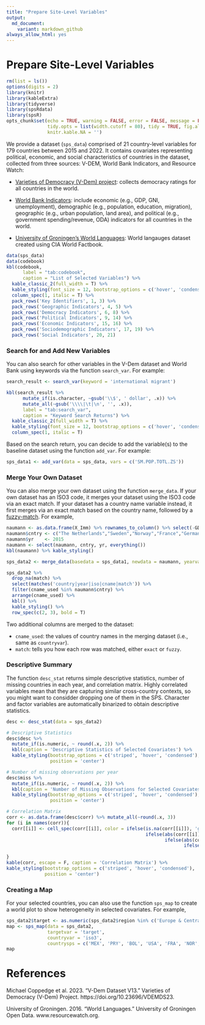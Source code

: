 ```yaml
---
title: "Prepare Site-Level Variables"
output: 
  md_document:
    variant: markdown_github
always_allow_html: yes
---
```


# Prepare Site-Level Variables

```r
rm(list = ls())
options(digits = 2)
library(knitr)
library(kableExtra)
library(tidyverse)
library(spsRdata)
library(spsR)
opts_chunk$set(echo = TRUE, warning = FALSE, error = FALSE, message = FALSE, 
               tidy.opts = list(width.cutoff = 80), tidy = TRUE, fig.align='center',
               knitr.kable.NA = '')
```

We provide a dataset (`sps_data`) comprised of 21 country-level variables for 179 countries between 2015 and 2022. It contains covariates representing political, economic, and social characteristics of countries in the dataset, collected from three sources: V-DEM, World Bank Indicators, and Resource Watch: 

* [Varieties of Democracy (V-Dem) project](https://v-dem.net/data/the-v-dem-dataset): collects democracy ratings for all countries in the world.

* [World Bank Indicators](https://datahelpdesk.worldbank.org/knowledgebase/articles/889392-about-the-indicators-api-documentation): include economic (e.g., GDP, GNI, unemployment), demographic (e.g., population, education, migration), geographic (e.g., urban population, land area), and political (e.g., government spending/revenue, ODA) indicators for all countries in the world. 

* [University of Groningen's World Languages](https://resourcewatch.org/data/explore/soc_071_world_languages?section=Discover&selectedCollection=&zoom=3&lat=0&lng=0&pitch=0&bearing=0&basemap=dark&labels=light&layers=%255B%257B%2522dataset%2522%253A%252220662342-dcdd-4a42-9f58-bcc80217de71%2522%252C%2522opacity%2522%253A1%252C%2522layer%2522%253A%2522f2d76e6b-060d-4dc9-83ea-284bef6b2aae%2522%257D%255D&aoi=&page=1&sort=most-viewed&sortDirection=-1): World langauges dataset created using CIA World Factbook.

```r
data(sps_data)
data(codebook)
kbl(codebook,
      label = "tab:codebook",
      caption = "List of Selected Variables") %>%
  kable_classic_2(full_width = T) %>%
  kable_styling(font_size = 12, bootstrap_options = c('hover', 'condensed')) %>%
  column_spec(1, italic = T) %>%
  pack_rows('Key Identifiers', 1, 3) %>%
  pack_rows('Geographic Indicators', 4, 5) %>%
  pack_rows('Democracy Indicators', 6, 8) %>%
  pack_rows('Political Indicators', 9, 14) %>%
  pack_rows('Economic Indicators', 15, 16) %>%
  pack_rows('Sociodemographic Indicators', 17, 19) %>%
  pack_rows('Social Indicators', 20, 21)
```

### Search for and Add New Variables

You can also search for other variables in the V-Dem dataset and World Bank using keywords via the function ``search_var``. For example:

```r
search_result <- search_var(keyword = 'international migrant')
```
```r
kbl(search_result %>% 
      mutate_if(is.character, ~gsub('\\$', ' dollar', .x)) %>%
      mutate_all(~gsub('\\\\|\t|\n', '', .x)),
      label = "tab:search_var",
      caption = "Keyword Search Returns") %>%
  kable_classic_2(full_width = T) %>%
  kable_styling(font_size = 12, bootstrap_options = c('hover', 'condensed')) %>%
  column_spec(1, italic = T)
```

Based on the search return, you can decide to add the variable(s) to the baseline dataset using the function ``add_var``. For example:

```r
sps_data1 <- add_var(data = sps_data, vars = c('SM.POP.TOTL.ZS'))
```

### Merge Your Own Dataset

You can also merge your own dataset using the function ``merge_data``. If your own dataset has an ISO3 code, it merges your dataset using the ISO3 code via an exact match. If your dataset has a country name variable instead, it first merges via an exact match based on the country name, followed by a [fuzzy-match](https://github.com/dgrtwo/fuzzyjoin). For example, 

```r
naumann <- as.data.frame(X_Imm) %>% rownames_to_column() %>% select(-GDP, -Unemp., -Immigration, -rowname) %>% rename_all(tolower) 
naumann$cntry <- c("The Netherlands","Sweden","Norway","France","Germany","Bellgium","Denmark","Finland","Ireland","Slovenia","Spain","Switzerland","Austria","Czech","United Kingdom")
naumann$yr    <- 2015
naumann <- select(naumann, cntry, yr, everything())
kbl(naumann) %>% kable_styling()
```

```r
sps_data2 <- merge_data(basedata = sps_data1, newdata = naumann, yearvar = 'yr', countryvar = 'cntry', iso = FALSE)
```
```r
sps_data2 %>%
  drop_na(match) %>%
  select(matches('country|year|iso|cname|match')) %>%
  filter(cname_used %in% naumann$cntry) %>%
  arrange(cname_used) %>%
  kbl() %>%
  kable_styling() %>%
  row_spec(c(2, 3), bold = T)
```

Two additional columns are merged to the dataset:

* `cname_used`: the values of country names in the merging dataset (i.e., same as `countryvar`).
* `match`: tells you how each row was matched, either `exact` or `fuzzy`. 

### Descriptive Summary

The function ``desc_stat`` returns simple descriptive statistics, number of missing countries in each year, and correlation matrix. Highly correlated variables mean that they are capturing similar cross-country contexts, so you might want to considder dropping one of them in the SPS. Character and factor variables are automatically binarized to obtain descriptive statistics.

```r
desc <- desc_stat(data = sps_data2)
```
```r
# Descriptive Statistics
desc$desc %>%
  mutate_if(is.numeric, ~ round(.x, 2)) %>%
  kbl(caption = 'Descriptive Statistics of Selected Covariates') %>%
  kable_styling(bootstrap_options = c('striped', 'hover', 'condensed'),
                position = 'center')

# Number of missing observations per year
desc$miss %>%
  mutate_if(is.numeric, ~ round(.x, 2)) %>%
  kbl(caption = 'Number of Missing Observations for Selected Covariates per Year') %>%
  kable_styling(bootstrap_options = c('striped', 'hover', 'condensed'),
                position = 'center')

# Correlation Matrix
corr <- as.data.frame(desc$corr) %>% mutate_all(~round(.x, 3))
for (i in names(corr)){
  corr[[i]] <- cell_spec(corr[[i]], color = ifelse(is.na(corr[[i]]), 'gray',
                                                   ifelse(abs(corr[[i]]) > 0.9, '#2D0729',
                                                          ifelse(abs(corr[[i]]) > 0.8, '#900C3F',
                                                                 ifelse(abs(corr[[i]]) > 0.7, '#C70039',
                                                                        ifelse(abs(corr[[i]]) > 0.6, '#FF5733', '#FFC300'))))))
}
kable(corr, escape = F, caption = 'Correlation Matrix') %>%
kable_styling(bootstrap_options = c('striped', 'hover', 'condensed'),
              position = 'center')
```

### Creating a Map

For your selected countries, you can also use the function ``sps_map`` to create a world plot to show heterogeneity in selected covariates. For example,

```r
sps_data2$target <- as.numeric(sps_data2$region %in% c('Europe & Central Asia', 'Latin America & Caribbean', 'North America'))
map <- sps_map(data = sps_data2, 
               targetvar = 'target',
               countryvar = 'iso3', 
               countrysps = c('MEX', 'PRY', 'BOL', 'USA', 'FRA', 'NOR', 'HUN'))
map
```

# References

Michael Coppedge et al. 2023. “V-Dem Dataset V13.” Varieties of Democracy (V-Dem) Project. https://doi.org/10.23696/VDEMDS23.

University of Groningen. 2016. “World Languages.” University of Groningen Open Data. www.resourcewatch.org.
